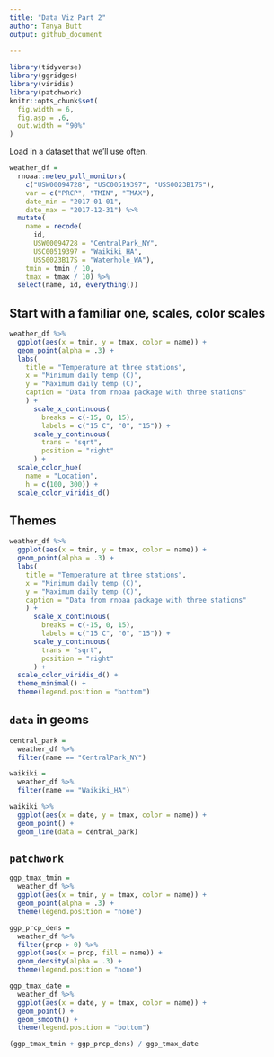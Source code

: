 ```yaml
---
title: "Data Viz Part 2"
author: Tanya Butt
output: github_document
  
---
```


```r
library(tidyverse)
library(ggridges)
library(viridis)
library(patchwork)
knitr::opts_chunk$set(
  fig.width = 6,
  fig.asp = .6, 
  out.width = "90%"
)
```
Load in a dataset that we'll use often.
```r
weather_df = 
  rnoaa::meteo_pull_monitors(
    c("USW00094728", "USC00519397", "USS0023B17S"),
    var = c("PRCP", "TMIN", "TMAX"), 
    date_min = "2017-01-01",
    date_max = "2017-12-31") %>% 
  mutate(
    name = recode(
      id, 
      USW00094728 = "CentralPark_NY", 
      USC00519397 = "Waikiki_HA",
      USS0023B17S = "Waterhole_WA"),
    tmin = tmin / 10,
    tmax = tmax / 10) %>%
  select(name, id, everything())
```

## Start with a familiar one, scales, color scales

```r
weather_df %>% 
  ggplot(aes(x = tmin, y = tmax, color = name)) +
  geom_point(alpha = .3) +
  labs(
    title = "Temperature at three stations",
    x = "Minimum daily temp (C)",
    y = "Maximum daily temp (C)",
    caption = "Data from rnoaa package with three stations"
    ) +
      scale_x_continuous(
        breaks = c(-15, 0, 15),
        labels = c("15 C", "0", "15")) +
      scale_y_continuous(
        trans = "sqrt",
        position = "right"
      ) +
  scale_color_hue(
    name = "Location",
    h = c(100, 300)) +
  scale_color_viridis_d()
```

## Themes

```r
weather_df %>% 
  ggplot(aes(x = tmin, y = tmax, color = name)) +
  geom_point(alpha = .3) +
  labs(
    title = "Temperature at three stations",
    x = "Minimum daily temp (C)",
    y = "Maximum daily temp (C)",
    caption = "Data from rnoaa package with three stations"
    ) +
      scale_x_continuous(
        breaks = c(-15, 0, 15),
        labels = c("15 C", "0", "15")) +
      scale_y_continuous(
        trans = "sqrt",
        position = "right"
      ) +
  scale_color_viridis_d() +
  theme_minimal() +
  theme(legend.position = "bottom")
```


## `data` in geoms

```r
central_park =
  weather_df %>% 
  filter(name == "CentralPark_NY")

waikiki =
  weather_df %>%
  filter(name == "Waikiki_HA")

waikiki %>% 
  ggplot(aes(x = date, y = tmax, color = name)) +
  geom_point() +
  geom_line(data = central_park)
```

## `patchwork`

```r
ggp_tmax_tmin = 
  weather_df %>% 
  ggplot(aes(x = tmin, y = tmax, color = name)) +
  geom_point(alpha = .3) + 
  theme(legend.position = "none")

ggp_prcp_dens =
  weather_df %>% 
  filter(prcp > 0) %>% 
  ggplot(aes(x = prcp, fill = name)) +
  geom_density(alpha = .3) + 
  theme(legend.position = "none")

ggp_tmax_date =
  weather_df %>% 
  ggplot(aes(x = date, y = tmax, color = name)) +
  geom_point() +
  geom_smooth() + 
  theme(legend.position = "bottom")

(ggp_tmax_tmin + ggp_prcp_dens) / ggp_tmax_date
```

